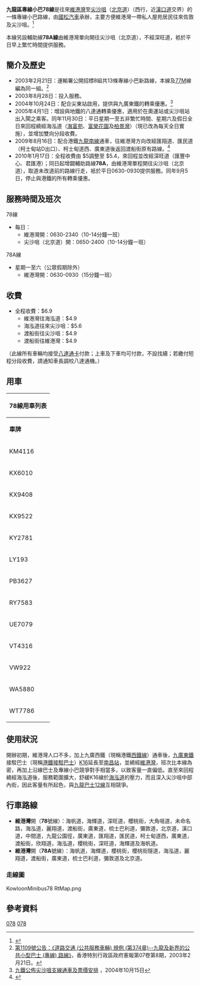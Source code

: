 {{for|新界區專線小巴78線|新界區專線小巴78線}}
{{公共汽車路線資訊
|路線名稱=九龍區專線小巴78線
|外文名稱=
|外文語言=
|代表圖像=PB3627 Kowloon 78 09-04-2020.jpg
|圖像尺寸=
|經營者=國松汽車
|路線用車=[[豐田Coaster|豐田Coaster]]
|起點站=[[維港灣|維港灣]]
|途經地點= [[富榮花園|富榮花園]]、[[渡船角|渡船角]]、[[中港城|中港城]]、[[海港城|海港城]]
|去程途經地點=
|回程途經地點=
|終點站= [[尖沙咀|尖沙咀]]（[[北京道|北京道]]）（循環線）
|路線性質=循環線
|全程行駛里程=
|單程行駛里程=
|全程行車時間=
|單程行車時間=
|服務時間=0630-2340
|起點站服務時間=
|終點站服務時間=
|班次頻率=10分
|全程收費= $6.9
|分段收費站點=
|去程分段收費站點=見下面
|回程分段收費站79th c點=見下面
|服務時間以外替代路線=
|主要競爭交通=[[九龍巴士12線|九龍巴士12線]]（尖沙咀至[[奧運站|奧運站]]一段）<br>小巴[[九龍區專線小巴3號線|3]]、[[九龍區專線小巴77M線|77M]]等多條路線 (大角咀/尖沙咀至柯士甸站一段)
|備註=
}}
'''九龍區專線小巴78線'''是往來[[維港灣|維港灣]]至[[尖沙咀|尖沙咀]]（[[北京道|北京道]]）（西行，近[[漢口道|漢口道]]交界）的一條專線小巴路線，由[[國松汽車|國松汽車]]承辦，主要方便維港灣一帶私人屋苑居民往來佐敦及尖沙咀。<ref>{{cite web|url=http://www.681busterminal.com/version2/index.php?fi=a201&id=196|title=681 巴士總站 V2|website=www.681busterminal.com|accessdate=2009-08-19|archive-date=2019-07-16|archive-url=https://web.archive.org/web/20190716050158/http://www.681busterminal.com/version2/index.php?fi=a201&id=196|dead-url=no}}</ref>

本線另設輔助線'''78A線'''由維港灣單向開往尖沙咀（北京道），不經深旺道，袛於平日早上繁忙時間提供服務。

==簡介及歷史==
*2003年2月21日：運輸署公開招標8組共13條專線小巴新路線，本線及[[九龍區專線小巴77M線|77M]]線編為同一組。<ref>[http://www.gld.gov.hk/cgi-bin/gld/egazette/gazettefiles.cgi?lang=c&extra=&year=2003&month=02&day=21&vol=07&no=08&gn=1109&header=1&part=0&df=1&nt=gn&acurrentpage=12&agree=1&newfile=1&gaz_type=mg 第1109號公告：《道路交通 (公共服務車輛) 規例 (第374章)--九龍及新界的公共小型巴士 (專線) 路線》]，香港特別行政區政府憲報第07卷第8期，2003年2月21日。</ref>
*2003年8月28日：投入服務。
*2004年10月24日：配合尖東站啟用，提供與九廣東鐵的轉乘優惠。<ref>[http://www.kcrc.com/tc/announcements/2004/041015b.html 九鐵公佈尖沙咀支線通車及票價安排] {{Wayback|url=http://www.kcrc.com/tc/announcements/2004/041015b.html |date=20180322020709 }}，2004年10月15日</ref>
*2005年4月1日：增設與地鐵的八達通轉乘優惠，適用於在奧運站或尖沙咀站出入閘之乘客。同年11月30日：平日星期一至五非繁忙時間、星期六及假日全日來回程繞經海泓道（[[海富苑|海富苑]]、[[富榮花園|富榮花園]]及[[柏景灣|柏景灣]]）（現已改為每天全日實施），並增加雙向分段收費。
*2009年8月16日：配合港鐵[[九龍南線|九龍南線]]通車，往維港灣方向改經匯翔道、匯民道（柯士甸站D出口）、柯士甸道西、廣東道後返回渡船街原有路線。<ref>{{Cite web |url=http://www.td.gov.hk/traffic_notices/index_tc_inmode_3_trafficid_18138.htm |title=運輸署交通通告 - 為配合港鐵九龍南線啟用而在深水埗及油尖旺區實施的公共運輸安排 |accessdate=2009-08-19 |archive-date=2009-08-19 |archive-url=https://web.archive.org/web/20090819132549/http://www.td.gov.hk/traffic_notices/index_tc_inmode_3_trafficid_18138.htm |dead-url=no }}</ref>
*2010年1月17日：全程收費由 $5調整至 $5.4，來回程並改經深旺道（匯豐中心、君匯港）；同日起增闢輔助路線'''78A'''，由維港灣單程開往尖沙咀（北京道），取道未改道前的路線行走，袛於平日0630-0930提供服務。同年9月5日，停止與港鐵的所有轉乘優惠。

==服務時間及班次==
;78線
*每日：
**維港灣開：0630-2340（10-14分鐘一班）
**尖沙咀（北京道）開：0650-2400（10-14分鐘一班）

;78A線
*星期一至六（公眾假期除外）
**維港灣開：0630-0930（15分鐘一班）

==收費==
*全程收費：$6.9
**維港灣往海泓道：$4.9
**海泓道往來尖沙咀：$5.6
**渡船街往尖沙咀：$4.9
**渡船街往維港灣：$4.9
（此線所有車輛均接受[[八達通卡|八達通卡]]付款；上車及下車均可付款，不設找續；若繳付短程分段收費，請通知車長調校八達通機。）
==用車==
{|class="wikitable"
! colspan="3"|78線用車列表
|-
| '''車牌''' || '''車種代號''' || '''備註'''
|-
| KM4116 || 2020年7LL ||
|-
| KX6010 ||rowspan="2"|2019年7LL||
|-
| KX9408||
|-
| KX9522||rowspan="2"|2020年7LL||
|-
| KY2781||
|-
| LY193||2010年6LS||16座小巴
|-
| PB3627||2020年7LL||
|-
| RY7583 || 2013年6LS||16座小巴
|-
| UE7079 || 2016年6LL ||
|-
| VT4316||rowspan="2"|2018年7LL||  
|-
| VW922||原為紅小
|-
| WA5880||2019年7LL|| 
|-
| WT7786||2020年7LL|| 
|}

==使用狀況==
開辦初期，維港灣人口不多，加上九廣西鐵（現稱港鐵[[西鐵線|西鐵線]]）通車後，[[九廣東鐵|九廣東鐵]]接駁巴士（現稱[[港鐵接駁巴士|港鐵接駁巴士]]）[[九龍巴士K16線|K16]]延長至[[南昌站_(香港)|南昌站]]，並繞經[[維港灣|維港灣]]，班次比本線為密，再加上沿線巴士及專線小巴競爭對手相當多，以致客量一直偏低。直至來回程繞經海泓道後，服務範圍擴大，舒緩K16線於[[海泓道|海泓道]]的壓力，而且深入尖沙咀中部內街，因此客量有所起色，與[[九龍巴士12線|九龍巴士12線]]互相競爭。

==行車路線==
*'''維港灣'''開（'''78'''號線）：海帆道，海輝道，深旺道，櫻桃街，大角咀道，未命名路，海泓道，麗翔道，渡船街，廣東道，梳士巴利道，彌敦道，北京道，漢口道，中間道，九龍公園徑，廣東道，匯翔道，匯民道，柯士甸道西，廣東道，渡船街，欣翔道，海泓道，櫻桃街，深旺道，海輝道及海帆道。
*'''維港灣'''開（'''78A'''號線）：海帆道，海輝道，櫻桃街，櫻桃街隧道，海泓道，麗翔道，渡船街，廣東道，梳士巴利道，彌敦道及北京道。
===走線圖===
<gallery>
KowloonMinibus78 RtMap.png
</gallery>

==參考資料==
<references />

{{油尖旺區小巴路線列表}}

[[Category:九龍區小巴路線|078]]
[[Category:油尖旺區小巴路線|078]]